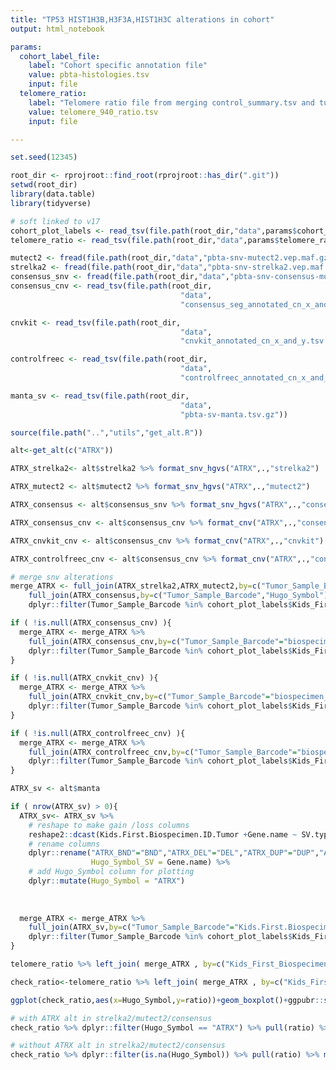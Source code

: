 ```yaml
---
title: "TP53 HIST1H3B,H3F3A,HIST1H3C alterations in cohort"
output: html_notebook

params:
  cohort_label_file:
    label: "Cohort specific annotation file"
    value: pbta-histologies.tsv
    input: file
  telomere_ratio:
    label: "Telomere ratio file from merging control_summary.tsv and tumor_summary.tsv"
    value: telomere_940_ratio.tsv
    input: file  

---
```


```r
set.seed(12345)

root_dir <- rprojroot::find_root(rprojroot::has_dir(".git"))
setwd(root_dir)
library(data.table)
library(tidyverse)

# soft linked to v17
cohort_plot_labels <- read_tsv(file.path(root_dir,"data",params$cohort_label_file))
telomere_ratio <- read_tsv(file.path(root_dir,"data",params$telomere_ratio))

mutect2 <- fread(file.path(root_dir,"data","pbta-snv-mutect2.vep.maf.gz"),select=c("IMPACT","Hugo_Symbol","Tumor_Sample_Barcode","HGVSp_Short")) %>% unique()
strelka2 <- fread(file.path(root_dir,"data","pbta-snv-strelka2.vep.maf.gz"),select=c("IMPACT","Hugo_Symbol","Tumor_Sample_Barcode","HGVSp_Short")) %>% unique()
consensus_snv <- fread(file.path(root_dir,"data","pbta-snv-consensus-mutation.maf.tsv.gz"),select=c("IMPACT","Hugo_Symbol","Tumor_Sample_Barcode","HGVSp_Short")) %>% unique()
consensus_cnv <- read_tsv(file.path(root_dir,
                                      "data",
                                      "consensus_seg_annotated_cn_x_and_y.tsv.gz")) 

cnvkit <- read_tsv(file.path(root_dir,
                                      "data",
                                      "cnvkit_annotated_cn_x_and_y.tsv.gz"))

controlfreec <- read_tsv(file.path(root_dir,
                                      "data",
                                      "controlfreec_annotated_cn_x_and_y.tsv.gz"))

manta_sv <- read_tsv(file.path(root_dir,
                                      "data",
                                      "pbta-sv-manta.tsv.gz"))

```


```r
source(file.path("..","utils","get_alt.R"))

alt<-get_alt(c("ATRX"))
```


```r
ATRX_strelka2<- alt$strelka2 %>% format_snv_hgvs("ATRX",.,"strelka2")

ATRX_mutect2 <- alt$mutect2 %>% format_snv_hgvs("ATRX",.,"mutect2")

ATRX_consensus <- alt$consensus_snv %>% format_snv_hgvs("ATRX",.,"consensus")

ATRX_consensus_cnv <- alt$consensus_cnv %>% format_cnv("ATRX",.,"consensus")

ATRX_cnvkit_cnv <- alt$consensus_cnv %>% format_cnv("ATRX",.,"cnvkit")

ATRX_controlfreec_cnv <- alt$consensus_cnv %>% format_cnv("ATRX",.,"controlfreec")
```

```r

# merge snv alterations
merge_ATRX <- full_join(ATRX_strelka2,ATRX_mutect2,by=c("Tumor_Sample_Barcode","Hugo_Symbol")) %>%
    full_join(ATRX_consensus,by=c("Tumor_Sample_Barcode","Hugo_Symbol")) %>%
    dplyr::filter(Tumor_Sample_Barcode %in% cohort_plot_labels$Kids_First_Biospecimen_ID)

if ( !is.null(ATRX_consensus_cnv) ){
  merge_ATRX <- merge_ATRX %>%
    full_join(ATRX_consensus_cnv,by=c("Tumor_Sample_Barcode"="biospecimen_id","Hugo_Symbol")) %>%
    dplyr::filter(Tumor_Sample_Barcode %in% cohort_plot_labels$Kids_First_Biospecimen_ID)
}

if ( !is.null(ATRX_cnvkit_cnv) ){
  merge_ATRX <- merge_ATRX %>%
    full_join(ATRX_cnvkit_cnv,by=c("Tumor_Sample_Barcode"="biospecimen_id","Hugo_Symbol")) %>%
    dplyr::filter(Tumor_Sample_Barcode %in% cohort_plot_labels$Kids_First_Biospecimen_ID)
} 

if ( !is.null(ATRX_controlfreec_cnv) ){
  merge_ATRX <- merge_ATRX %>%
    full_join(ATRX_controlfreec_cnv,by=c("Tumor_Sample_Barcode"="biospecimen_id","Hugo_Symbol")) %>%
    dplyr::filter(Tumor_Sample_Barcode %in% cohort_plot_labels$Kids_First_Biospecimen_ID)
}

```

```r
ATRX_sv <- alt$manta

if ( nrow(ATRX_sv) > 0){
  ATRX_sv<- ATRX_sv %>%
    # reshape to make gain /loss columns
    reshape2::dcast(Kids.First.Biospecimen.ID.Tumor +Gene.name ~ SV.type,fun.aggregate = length) %>%
    # rename columns
    dplyr::rename("ATRX_BND"="BND","ATRX_DEL"="DEL","ATRX_DUP"="DUP","ATRX_INV"="INV",
                  Hugo_Symbol_SV = Gene.name) %>%
    # add Hugo_Symbol column for plotting
    dplyr::mutate(Hugo_Symbol = "ATRX")
  
  
  
  merge_ATRX <- merge_ATRX %>%
    full_join(ATRX_sv,by=c("Tumor_Sample_Barcode"="Kids.First.Biospecimen.ID.Tumor","Hugo_Symbol")) %>%
    dplyr::filter(Tumor_Sample_Barcode %in% cohort_plot_labels$Kids_First_Biospecimen_ID)
}

```

```r
telomere_ratio %>% left_join( merge_ATRX , by=c("Kids_First_Biospecimen_ID_tumor"="Tumor_Sample_Barcode"))  %>% write_tsv(file.path("..","output","pbta_telomere_ratio_merged_ATRX.tsv"))

```


```r

check_ratio<-telomere_ratio %>% left_join( merge_ATRX , by=c("Kids_First_Biospecimen_ID_tumor"="Tumor_Sample_Barcode"))

ggplot(check_ratio,aes(x=Hugo_Symbol,y=ratio))+geom_boxplot()+ggpubr::stat_compare_means()+ggsave("../plots/ATRX_telomere_ratio_boxplot.pdf")

```


```r
# with ATRX alt in strelka2/mutect2/consensus 
check_ratio %>% dplyr::filter(Hugo_Symbol == "ATRX") %>% pull(ratio) %>% mean()
```


```r
# without ATRX alt in strelka2/mutect2/consensus 
check_ratio %>% dplyr::filter(is.na(Hugo_Symbol)) %>% pull(ratio) %>% mean()
```

